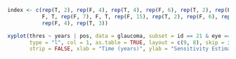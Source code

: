 ```r
index <- c(rep(T, 2), rep(F, 4), rep(T, 4), rep(F, 6), rep(T, 2), rep(F, 8), T,
           F, T, rep(F, 7), F, T, rep(F, 15), rep(T, 2), rep(F, 6), rep(T, 4),
           rep(F, 4), rep(T, 3))

xyplot(thres ~ years | pos, data = glaucoma, subset = id == 21 & eye == 2,
       type = "l", col = 1, as.table = TRUE, layout = c(9, 8), skip = index,
       strip = FALSE, xlab = "Time (years)", ylab = "Sensitivity Estimate (dB)")
```
